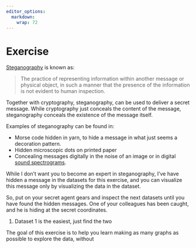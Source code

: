 ```yaml
---
editor_options:
  markdown:
    wrap: 72
---
```


# Exercise

[Steganography](https://en.wikipedia.org/wiki/Steganography) is known
as:

> The practice of representing information within another message or
> physical object, in such a manner that the presence of the information
> is not evident to human inspection.

Together with cryptography, steganography, can be used to deliver a
secret message. While cryptography just conceals the content of the
message, steganography conceals the existence of the message itself.

Examples of steganography can be found in:

-   Morse code hidden in yarn, to hide a message in what just seems a
    decoration pattern.
-   Hidden microscopic dots on printed paper
-   Concealing messages digitally in the noise of an image or in digital
    [sound spectrograms](https://en.wikipedia.org/wiki/Spectrogram).

While I don't want you to become an expert in steganography, I've have
hidden a message in the datasets for this exercise, and you can
visualize this message only by visualizing the data in the dataset.

So, put on your secret agent gears and inspect the next datasets until
you have found the hidden messages. One of your colleagues has been
caught, and he is hiding at the secret coordinates.\

1.  Dataset 1 is the easiest, just find the two

The goal of this exercise is to help you learn making as many graphs as
possible to explore the data, without
